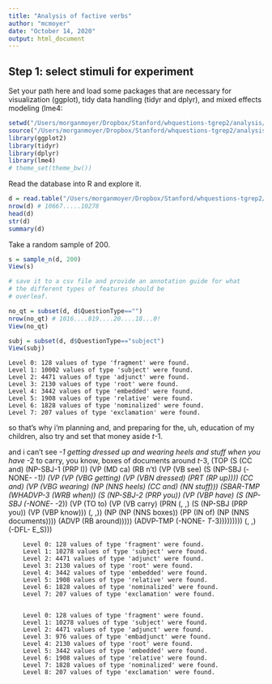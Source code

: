 ```yaml
---
title: "Analysis of factive verbs"
author: "mcmoyer"
date: "October 14, 2020"
output: html_document
---
```

  
## Step 1: select stimuli for experiment
  
Set your path here and load some packages that are necessary for visualization 
(ggplot), tidy data handling (tidyr and dplyr), and mixed effects modeling (lme4:
                                                                                                                                                               
```r
setwd("/Users/morganmoyer/Dropbox/Stanford/whquestions-tgrep2/analysis/")
source("/Users/morganmoyer/Dropbox/Stanford/whquestions-tgrep2/analysis/helpers.R")
library(ggplot2)
library(tidyr)
library(dplyr)
library(lme4)
# theme_set(theme_bw())
```

Read the database into R and explore it.
```r
d = read.table("/Users/morganmoyer/Dropbox/Stanford/whquestions-tgrep2/corpus/results/swbd.tab",sep="\t",header=T,quote="")
nrow(d) # 10667.....10278
head(d)
str(d)
summary(d)
```

Take a random sample of 200.
```r
s = sample_n(d, 200)
View(s)

# save it to a csv file and provide an annotation guide for what 
# the different types of features should be
# overleaf. 

no_qt = subset(d, d$QuestionType=="")
nrow(no_qt) # 1016....819....20....18...0!
View(no_qt)

subj = subset(d, d$QuestionType=="subject")
View(subj)

```


	Level 0: 128 values of type 'fragment' were found.
	Level 1: 10002 values of type 'subject' were found.
	Level 2: 4471 values of type 'adjunct' were found.
	Level 3: 2130 values of type 'root' were found.
	Level 4: 3442 values of type 'embedded' were found.
	Level 5: 1908 values of type 'relative' were found.
	Level 6: 1828 values of type 'nominalized' were found.
	Level 7: 207 values of type 'exclamation' were found.

so that's why i'm planning and, and preparing for the, uh, education of my children, also try and set that money aside *t*-1.


and i can't see *-1 getting dressed up and wearing heels and stuff when you have *-2 to carry, you know, boxes of documents around *t*-3,
(TOP (S (CC and) 
        (NP-SBJ-1 (PRP I)) 
        (VP (MD ca) 
            (RB n't) 
            (VP (VB see) 
                (S (NP-SBJ (-NONE- *-1)) 
                   (VP (VP (VBG getting) 
                           (VP (VBN dressed) 
                               (PRT (RP up)))) 
                       (CC and) 
                       (VP (VBG wearing) (NP (NNS heels) 
                           (CC and) (NN stuff))) 
                       (SBAR-TMP (WHADVP-3 (WRB when)) 
                                (S (NP-SBJ-2 (PRP you)) (VP (VBP have) (S (NP-SBJ (-NONE- *-2)) (VP (TO to) (VP (VB carry) (PRN (, ,) (S (NP-SBJ (PRP you)) (VP (VBP know))) (, ,)) (NP (NP (NNS boxes)) (PP (IN of) (NP (NNS documents)))) (ADVP (RB around))))) (ADVP-TMP (-NONE- *T*-3))))))))) (, ,) (-DFL- E_S)))




		Level 0: 128 values of type 'fragment' were found.
		Level 1: 10278 values of type 'subject' were found.
		Level 2: 4471 values of type 'adjunct' were found.
		Level 3: 2130 values of type 'root' were found.
		Level 4: 3442 values of type 'embedded' were found.
		Level 5: 1908 values of type 'relative' were found.
		Level 6: 1828 values of type 'nominalized' were found.
		Level 7: 207 values of type 'exclamation' were found.


		Level 0: 128 values of type 'fragment' were found.
		Level 1: 10278 values of type 'subject' were found.
		Level 2: 4471 values of type 'adjunct' were found.
		Level 3: 976 values of type 'embadjunct' were found.
		Level 4: 2130 values of type 'root' were found.
		Level 5: 3442 values of type 'embedded' were found.
		Level 6: 1908 values of type 'relative' were found.
		Level 7: 1828 values of type 'nominalized' were found.
		Level 8: 207 values of type 'exclamation' were found.